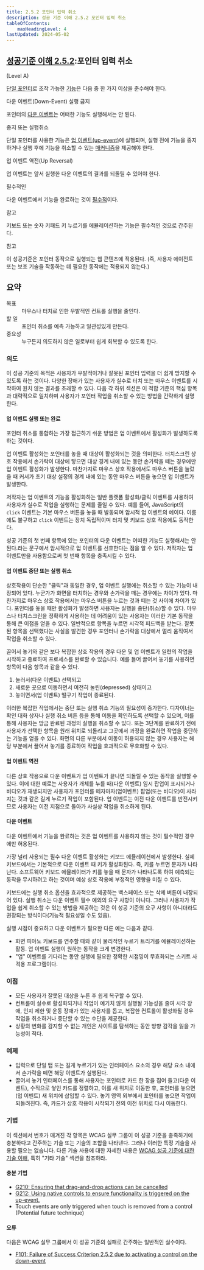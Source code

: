 ```yaml
---
title: 2.5.2 포인터 입력 취소
description: 성공 기준 이해 2.5.2 포인터 입력 취소
tableOfContents:
    maxHeadingLevel: 4
lastUpdated: 2024-05-02
---
```



## [성공기준 이해 2.5.2](https://w3.org/TR/WCAG22#pointer-cancellation):포인터 입력 취소 

(Level A)

<Card title="성공 기준(SC)"></Card>

[단일 포인터](../../../glossary/single-pointer)로 조작 가능한 [기능](../../../glossary/functionality)은 다음 중 한 가지 이상을 준수해야 한다.

다운 이벤트(Down-Event) 실행 금지

포인터의 [다운 이벤트](../../../glossary/down-event)는 어떠한 기능도 실행해서는 안 된다.

중지 또는 실행취소

단일 포인터를 사용한 기능은 [업 이벤트(up-event)](../../../glossary/up-event)에 실행되며, 실행 전에 기능을 중지하거나 실행 후에 기능을 취소할 수 있는 [매커니즘](../../../glossary/mechanism)을 제공해야 한다.

업 이벤트 역전(Up Reversal)

업 이벤트는 앞서 실행한 다운 이벤트의 결과를 되돌릴 수 있어야 한다.

필수적인

다운 이벤트에서 기능을 완료하는 것이 [필수적](../../../glossary/essential)이다.

참고

키보드 또는 숫자 키패드 키 누르기를 에뮬레이션하는 기능은 필수적인 것으로 간주된다.

참고

이 성공기준은 포인터 동작으로 실행되는 웹 콘텐츠에 적용된다. (즉, 사용자 에이전트 또는 보조 기술을 작동하는 데 필요한 동작에는 적용되지 않는다.)

## 요약

<dl>
<dt>목표</dt>
<dd>마우스나 터치로 인한 우발적인 컨트롤 실행을 줄인다.</dd>
<dt>할 일</dt>
<dd>포인터 취소를 예측 가능하고 일관성있게 만든다.</dd>
<dt>중요성</dt>
<dd>누구든지 의도하지 않은 일로부터 쉽게 회복할 수 있도록 한다.</dd>
</dl>

### 의도

이 성공 기준의 목적은 사용자가 우발적이거나 잘못된 포인터 입력을 더 쉽게 방지할 수 있도록 하는 것이다. 다양한 장애가 있는 사용자가 실수로 터치 또는 마우스 이벤트를 시작하여 원치 않는 결과를 초래할 수 있다. 다음 각 하위 섹션은 이 적합 기준의 핵심 항목과 대략적으로 일치하며 사용자가 포인터 작업을 취소할 수 있는 방법을 간략하게 설명한다.

#### 업 이벤트 실행 또는 완료

포인터 취소를 통합하는 가장 접근하기 쉬운 방법은 업 이벤트에서 활성화가 발생하도록 하는 것이다.

업 이벤트 활성화는 포인터를 놓을 때 대상이 활성화되는 것을 의미한다. 터치스크린 상호 작용에서 손가락이 대상에 닿으면 대상 경계 내에 있는 동안 손가락을 떼는 경우에만 업 이벤트 활성화가 발생한다. 마찬가지로 마우스 상호 작용에서도 마우스 버튼을 눌렀을 때 커서가 초기 대상 설정의 경계 내에 있는 동안 마우스 버튼을 놓으면 업 이벤트가 발생한다.

저작자는 업 이벤트의 기능을 활성화하는 일반 플랫폼 활성화/클릭 이벤트를 사용하여 사용자가 실수로 작업을 실행하는 문제를 줄일 수 있다. 예를 들어, JavaScript의 `click` 이벤트는 기본 마우스 버튼을 놓을 때 발동되며 암시적 업 이벤트의 예이다. 이름에도 불구하고 `click` 이벤트는 장치 독립적이며 터치 및 키보드 상호 작용에도 동작한다.

성공 기준의 첫 번째 항목에 있는 포인터의 다운 이벤트는 어떠한 기능도 실행해서는 안 된다.라는 문구에서 암시적으로 업 이벤트를 선호한다는 점을 알 수 있다. 저작자는 업 이벤트만을 사용함으로써 첫 번째 항목을 충족시킬 수 있다.

#### 업 이벤트 중단 또는 실행 취소

상호작용이 단순한 "클릭"과 동일한 경우, 업 이벤트 실행에는 취소할 수 있는 기능이 내장되어 있다. 누군가가 화면을 터치하는 경우와 손가락을 떼는 경우에는 차이가 있다. 마찬가지로 마우스 상호 작용에서는 마우스 버튼을 누르는 것과 떼는 것 사이에 차이가 있다. 포인터를 놓을 때만 활성화가 발생하면 사용자는 실행을 중단(취소)할 수 있다. 마우스나 터치스크린을 정확하게 사용하는 데 어려움이 있는 사용자는 이러한 기본 동작을 통해 큰 이점을 얻을 수 있다. 일반적으로 항목을 누르면 시각적 피드백을 받는다. 잘못된 항목을 선택했다는 사실을 발견한 경우 포인터나 손가락을 대상에서 멀리 움직여서 작업을 취소할 수 있다.

끌어서 놓기와 같은 보다 복잡한 상호 작용의 경우 다운 및 업 이벤트가 일련의 작업을 시작하고 종료하여 프로세스를 완료할 수 있습니다. 예를 들어 끌어서 놓기를 사용하면 항목이 다음 항목과 같을 수 있다.

1.  눌러서(다운 이벤트) 선택되고
2.  새로운 곳으로 이동하면서 여전히 눌린(depressed) 상태이고
3.  놓이면서(업 이벤트) 떨구기 작업이 종료된다.

이러한 복잡한 작업에서는 중단 또는 실행 취소 기능의 필요성이 증가한다. 디자이너는 확인 대화 상자나 실행 취소 버튼 등을 통해 이동을 확인하도록 선택할 수 있으며, 이를 통해 사용자는 방금 완료된 과정의 실행을 취소할 수 있다. 또는 3단계를 완료하기 전에 사용자가 선택한 항목을 원래 위치로 되돌리고 그곳에서 과정을 완료하면 작업을 중단하는 기능을 얻을 수 있다. 화면의 다른 부분에서 이동이 허용되지 않는 경우 사용자는 해당 부분에서 끌어서 놓기를 종료하여 작업을 효과적으로 무효화할 수 있다.

#### 업 이벤트 역전

다른 상호 작용으로 다운 이벤트가 업 이벤트가 끝나면 되돌릴 수 있는 동작을 실행할 수 있다. 이에 대한 예로는 사용자가 개체를 누를 때(다운 이벤트) 임시 팝업이 표시되거나 비디오가 재생되지만 사용자가 포인터를 떼자마자(업이벤트) 팝업(또는 비디오)이 사라지는 것과 같은 길게 누르기 작업이 포함된다. 업 이벤트는 이전 다운 이벤트를 반전시키므로 사용자는 이전 지점으로 돌아가 사실상 작업을 취소하게 된다.

#### 다운 이벤트

다운 이벤트에서 기능을 완료하는 것은 업 이벤트를 사용하지 않는 것이 필수적인 경우에만 허용된다.

가장 널리 사용되는 필수 다운 이벤트 활성화는 키보드 에뮬레이션에서 발생한다. 실제 키보드에서는 기본적으로 다운 이벤트 때 키가 활성화된다. 즉, 키를 누르면 문자가 나타난다. 소프트웨어 키보드 에뮬레이터가 키를 놓을 때 문자가 나타나도록 하여 예측되는 동작을 무시하려고 하는 것이며 예상 상호 작용에 부정적인 영향을 미칠 수 있다.

키보드에는 실행 취소 옵션을 효과적으로 제공하는 백스페이스 또는 삭제 버튼이 내장되어 있다. 실행 취소는 다운 이벤트 필수 예외의 요구 사항이 아니다. 그러나 사용자가 작업을 쉽게 취소할 수 있는 방법을 제공하는 것은 이 성공 기준의 요구 사항이 아니더라도 권장되는 방식이다(기능적 필요성일 수도 있음).

실행 시점이 중요하고 다운 이벤트가 필요한 다른 예는 다음과 같다.

*   화면 피아노 키보드를 연주할 때와 같이 물리적인 누르기 트리거를 에뮬레이션하는 활동. 업 이벤트 실행이 원하는 동작을 크게 변경한다.
*   "업" 이벤트를 기다리는 동안 실행에 필요한 정확한 시점밍이 무효화되는 스키트 사격용 프로그램이다.

### 이점

*   모든 사용자가 잘못된 대상을 누른 후 쉽게 복구할 수 있다.
*   컨트롤이 실수로 활성화되거나 작업이 예기치 않게 실행될 가능성을 줄여 시각 장애, 인지 제한 및 운동 장애가 있는 사용자를 돕고, 복잡한 컨트롤이 활성화될 경우 작업을 취소하거나 중단할 수 있는 수단을 제공한다.
*   상황의 변화를 감지할 수 없는 개인은 사이트를 탐색하는 동안 방향 감각을 잃을 가능성이 적다.

### 예제

*   입력으로 단일 탭 또는 길게 누르기가 있는 인터페이스 요소의 경우 해당 요소 내에서 손가락을 떼면 해당 이벤트가 실행된다.
*   끌어서 놓기 인터페이스를 통해 사용자는 포인터로 카드 한 장을 집어 들고(다운 이벤트), 수직으로 쌓인 카드를 정렬하고, 이를 새 위치로 이동한 후, 포인터를 놓으면(업 이벤트) 새 위치에 삽입할 수 있다. 놓기 영역 외부에서 포인터를 놓으면 작업이 되돌려진다. 즉, 카드가 상호 작용이 시작되기 전의 이전 위치로 다시 이동한다.

### 기법

이 섹션에서 번호가 매겨진 각 항목은 WCAG 실무 그룹이 이 성공 기준을 충족하기에 충분하다고 간주하는 기술 또는 기술의 조합을 나타낸다. 그러나 이러한 특정 기술을 사용할 필요는 없습니다. 다른 기술 사용에 대한 자세한 내용은 [WCAG 성공 기준에 대한 기술 이해](../understanding-techniques), 특히 "기타 기술" 섹션을 참조하라.

#### 충분 기법

*   [G210: Ensuring that drag-and-drop actions can be cancelled](https://www.w3.org/WAI/WCAG22/Techniques/general/G210)
*   [G212: Using native controls to ensure functionality is triggered on the up-event.](https://www.w3.org/WAI/WCAG22/Techniques/general/G212)
*   Touch events are only triggered when touch is removed from a control (Potential future technique)

#### 오류

다음은 WCAG 실무 그룹에서 이 성공 기준의 실패로 간주하는 일반적인 실수이다.

*   [F101: Failure of Success Criterion 2.5.2 due to activating a control on the down-event](https://www.w3.org/WAI/WCAG22/Techniques/failures/F101)

